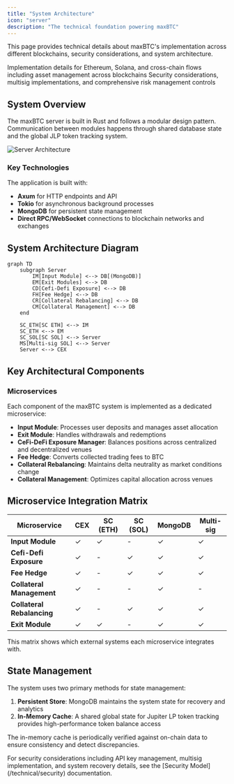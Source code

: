 ```yaml
---
title: "System Architecture"
icon: "server"
description: "The technical foundation powering maxBTC"
---
```


This page provides technical details about maxBTC's implementation across different blockchains, security considerations, and system architecture.

<div className="grid grid-cols-1 md:grid-cols-2 gap-4 mb-8">
  <Card title="Blockchain Integrations" icon="link-simple" href="/technical/blockchain_integrations">
    Implementation details for Ethereum, Solana, and cross-chain flows including asset management across blockchains
  </Card>
  <Card title="Security Model" icon="shield-halved" href="/technical/security">
    Security considerations, multisig implementations, and comprehensive risk management controls
  </Card>
</div>

## System Overview

The maxBTC server is built in Rust and follows a modular design pattern. Communication between modules happens through shared database state and the global JLP token tracking system.

<img src="/images/server-architecture.png" alt="Server Architecture" className="w-full rounded-lg my-4" />

### Key Technologies

The application is built with:

- **Axum** for HTTP endpoints and API
- **Tokio** for asynchronous background processes
- **MongoDB** for persistent state management
- **Direct RPC/WebSocket** connections to blockchain networks and exchanges

## System Architecture Diagram

```mermaid
graph TD
    subgraph Server
        IM[Input Module] <--> DB[(MongoDB)]
        EM[Exit Modules] <--> DB
        CD[Cefi-Defi Exposure] <--> DB
        FH[Fee Hedge] <--> DB
        CR[Collateral Rebalancing] <--> DB
        CM[Collateral Management] <--> DB
    end
    
    SC_ETH[SC ETH] <--> IM
    SC_ETH <--> EM
    SC_SOL[SC SOL] <--> Server
    MS[Multi-sig SOL] <--> Server
    Server <--> CEX
```

## Key Architectural Components

### Microservices

Each component of the maxBTC system is implemented as a dedicated microservice:

- **Input Module**: Processes user deposits and manages asset allocation
- **Exit Module**: Handles withdrawals and redemptions
- **CeFi-DeFi Exposure Manager**: Balances positions across centralized and decentralized venues
- **Fee Hedge**: Converts collected trading fees to BTC
- **Collateral Rebalancing**: Maintains delta neutrality as market conditions change
- **Collateral Management**: Optimizes capital allocation across venues

## Microservice Integration Matrix

<div className="overflow-x-auto">
  <table className="w-full mt-4">
    <thead>
      <tr>
        <th>Microservice</th>
        <th>CEX</th>
        <th>SC (ETH)</th>
        <th>SC (SOL)</th>
        <th>MongoDB</th>
        <th>Multi-sig</th>
      </tr>
    </thead>
    <tbody>
      <tr>
        <td><strong>Input Module</strong></td>
        <td>✓</td>
        <td>✓</td>
        <td>-</td>
        <td>✓</td>
        <td>✓</td>
      </tr>
      <tr>
        <td><strong>Cefi-Defi Exposure</strong></td>
        <td>✓</td>
        <td>-</td>
        <td>✓</td>
        <td>✓</td>
        <td>✓</td>
      </tr>
      <tr>
        <td><strong>Fee Hedge</strong></td>
        <td>✓</td>
        <td>-</td>
        <td>✓</td>
        <td>✓</td>
        <td>✓</td>
      </tr>
      <tr>
        <td><strong>Collateral Management</strong></td>
        <td>✓</td>
        <td>-</td>
        <td>-</td>
        <td>✓</td>
        <td>-</td>
      </tr>
      <tr>
        <td><strong>Collateral Rebalancing</strong></td>
        <td>✓</td>
        <td>-</td>
        <td>✓</td>
        <td>✓</td>
        <td>✓</td>
      </tr>
      <tr>
        <td><strong>Exit Module</strong></td>
        <td>✓</td>
        <td>✓</td>
        <td>-</td>
        <td>✓</td>
        <td>✓</td>
      </tr>
    </tbody>
  </table>
</div>

<div className="text-sm text-gray-500 mt-2">
  This matrix shows which external systems each microservice integrates with.
</div>

## State Management

The system uses two primary methods for state management:

1. **Persistent Store**: MongoDB maintains the system state for recovery and analytics
2. **In-Memory Cache**: A shared global state for Jupiter LP token tracking provides high-performance token balance access

The in-memory cache is periodically verified against on-chain data to ensure consistency and detect discrepancies.

<Note>
  For security considerations including API key management, multisig implementation, and system recovery details, see the [Security Model](/technical/security) documentation.
</Note>